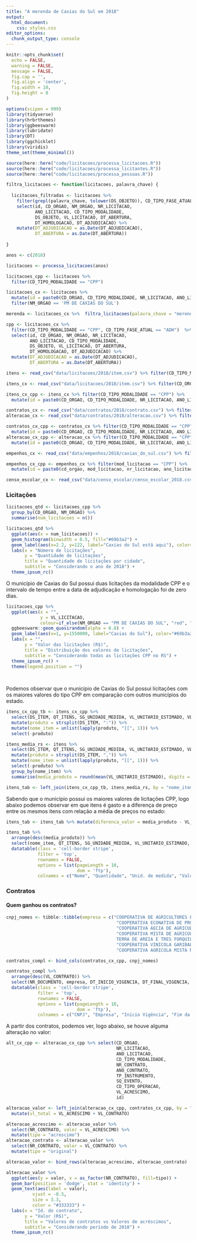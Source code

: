 ```yaml
---
title: "A merenda de Caxias do Sul em 2018"
output: 
  html_document:
    css: styles.css
editor_options: 
  chunk_output_type: console
---
```


```r
knitr::opts_chunk$set(
  echo = FALSE,
  warning = FALSE,
  message = FALSE,
  fig.cap = '',
  fig.align = 'center',
  fig.width = 10,
  fig.height = 8
)
```

```r
options(scipen = 999)
library(tidyverse)
library(hrbrthemes)
library(ggbeeswarm)
library(lubridate)
library(DT)
library(ggchicklet)
library(viridis)
theme_set(theme_minimal())

source(here::here("code/licitacoes/processa_licitacoes.R"))
source(here::here("code/licitacoes/processa_licitantes.R"))
source(here::here("code/licitacoes/processa_pessoas.R"))
```

```r
filtra_licitacoes <- function(licitacoes, palavra_chave) {
  
  licitacoes_filtradas <- licitacoes %>%  
    filter(grepl(palavra_chave, tolower(DS_OBJETO)), CD_TIPO_FASE_ATUAL == "ADH")  %>%
    select(id, CD_ORGAO, NM_ORGAO, NR_LICITACAO, 
           ANO_LICITACAO, CD_TIPO_MODALIDADE, 
           DS_OBJETO, VL_LICITACAO, DT_ABERTURA, 
           DT_HOMOLOGACAO, DT_ADJUDICACAO) %>% 
    mutate(DT_ADJUDICACAO = as.Date(DT_ADJUDICACAO),
           DT_ABERTURA = as.Date(DT_ABERTURA))
  
}
```

```r
anos <- c(2018)

licitacoes <- processa_licitacoes(anos)

licitacoes_cpp <- licitacoes %>% 
  filter(CD_TIPO_MODALIDADE == "CPP")

licitacoes_cx <- licitacoes %>% 
  mutate(id = paste0(CD_ORGAO, CD_TIPO_MODALIDADE, NR_LICITACAO, ANO_LICITACAO)) %>% 
  filter(NM_ORGAO == 'PM DE CAXIAS DO SUL')

merenda <- licitacoes_cx %>%  filtra_licitacoes(palavra_chave = "merenda")

cpp <- licitacoes_cx %>%  
  filter(CD_TIPO_MODALIDADE == "CPP", CD_TIPO_FASE_ATUAL == "ADH")  %>%
  select(id, CD_ORGAO, NM_ORGAO, NR_LICITACAO, 
         ANO_LICITACAO, CD_TIPO_MODALIDADE, 
         DS_OBJETO, VL_LICITACAO, DT_ABERTURA, 
         DT_HOMOLOGACAO, DT_ADJUDICACAO) %>% 
  mutate(DT_ADJUDICACAO = as.Date(DT_ADJUDICACAO),
         DT_ABERTURA = as.Date(DT_ABERTURA))

itens <- read_csv("data/licitacoes/2018/item.csv") %>% filter(CD_TIPO_MODALIDADE == "CPP")

itens_cx <- read_csv("data/licitacoes/2018/item.csv") %>% filter(CD_ORGAO == 45000)

itens_cx_cpp <- itens_cx %>% filter(CD_TIPO_MODALIDADE == "CPP") %>% 
  mutate(id = paste0(CD_ORGAO, CD_TIPO_MODALIDADE, NR_LICITACAO, ANO_LICITACAO))

contratos_cx <- read_csv("data/contratos/2018/contrato.csv") %>% filter(CD_ORGAO == 45000)
alteracao_cx <- read_csv("data/contratos/2018/alteracao.csv") %>% filter(CD_ORGAO == 45000) 

contratos_cx_cpp <- contratos_cx %>% filter(CD_TIPO_MODALIDADE == "CPP") %>% 
  mutate(id = paste0(CD_ORGAO, CD_TIPO_MODALIDADE, NR_LICITACAO, ANO_LICITACAO))
alteracao_cx_cpp <- alteracao_cx %>% filter(CD_TIPO_MODALIDADE == "CPP") %>% 
  mutate(id = paste0(CD_ORGAO, CD_TIPO_MODALIDADE, NR_LICITACAO, ANO_LICITACAO))

empenhos_cx <- read_csv("data/empenhos/2018/caxias_do_sul.csv") %>% filter(cd_orgao == 45000)

empenhos_cx_cpp <- empenhos_cx %>% filter(mod_licitacao == "CPP") %>% 
  mutate(id = paste0(cd_orgao, mod_licitacao, nr_licitacao, ano_licitacao))

censo_escolar_cx <- read_csv("data/censo_escolar/censo_escolar_2018.csv") %>% filter(municipio == "CAXIAS DO SUL")
```

### Licitações

```r
licitacoes_qtd <- licitacoes_cpp %>% 
  group_by(CD_ORGAO, NM_ORGAO) %>% 
  summarise(num_licitacoes = n())

licitacoes_qtd %>% 
  ggplot(aes(x = num_licitacoes)) + 
  geom_histogram(binwidth = 0.5, fill="#69b3a2") +
  geom_label(aes(x=2.2, y=122, label="Caxias do Sul está aqui"), color="#69b3a2") +
  labs(x = "Número de licitações",
       y = "Quantidade de licitações",
       title = "Quantidade de licitações por cidade",
       subtitle = "Considerando o ano de 2018") +
  theme_ipsum_rc()
```

O município de Caxias do Sul possui duas licitações da modalidade CPP e o intervalo de tempo entre a data de adjudicação e homologação foi de zero dias.

```r
licitacoes_cpp %>% 
  ggplot(aes(x = "", 
             y = VL_LICITACAO, 
             colour=if_else(NM_ORGAO == "PM DE CAXIAS DO SUL", "red", "black"))) +
  ggbeeswarm::geom_quasirandom(alpha = 0.8) +
  geom_label(aes(x=1, y=1550000, label="Caxias do Sul"), color="#69b3a2") +
  labs(x = "",
       y = "Valor das licitações (R$)",
       title = "Distribuição dos valores de licitações",
       subtitle = "Considerando todas as licitações CPP no RS") +
  theme_ipsum_rc() +
  theme(legend.position = "")
  
  
```

Podemos observar que o município de Caxias do Sul possui licitações com os maiores valores do tipo CPP em comparação com outros municípios do estado.

```r
itens_cx_cpp_tb <- itens_cx_cpp %>% 
  select(DS_ITEM, QT_ITENS, SG_UNIDADE_MEDIDA, VL_UNITARIO_ESTIMADO, VL_TOTAL_ESTIMADO) %>% 
  mutate(produto = strsplit(DS_ITEM, ":")) %>% 
  mutate(nome_item = unlist(lapply(produto, "[[", 1))) %>% 
  select(-produto)

itens_media_rs <- itens %>% 
  select(DS_ITEM, QT_ITENS, SG_UNIDADE_MEDIDA, VL_UNITARIO_ESTIMADO, VL_TOTAL_ESTIMADO) %>% 
  mutate(produto = strsplit(DS_ITEM, ",")) %>% 
  mutate(nome_item = unlist(lapply(produto, "[[", 1))) %>% 
  select(-produto) %>% 
  group_by(nome_item) %>% 
  summarise(media_produto = round(mean(VL_UNITARIO_ESTIMADO), digits = 2))

itens_tab <- left_join(itens_cx_cpp_tb, itens_media_rs, by = "nome_item")

```

Sabendo que o município possui os maiores valores de licitações CPP, logo abaixo podemos observar em que itens é gasto e a diferença de preço entre os mesmos itens com relação a média de preços no estado:

```r
itens_tab <- itens_tab %>% mutate(diferenca_valor = media_produto - VL_UNITARIO_ESTIMADO)

itens_tab %>% 
  arrange(desc(media_produto)) %>% 
  select(nome_item, QT_ITENS, SG_UNIDADE_MEDIDA, VL_UNITARIO_ESTIMADO, media_produto, diferenca_valor, VL_TOTAL_ESTIMADO) %>% 
  datatable(class = 'cell-border stripe',
            filter = 'top',
            rownames = FALSE, 
            options = list(pageLength = 10,
                           dom = 'ftp'),
            colnames = c("Nome", "Quantidade", "Unid. de medida", "Valor unid. estimado", "Preço médio - estado", "Diferença entre CS e RS", "Valor tot. estimado"))
```

### Contratos

#### Quem ganhou os contratos?
```r
cnpj_nomes <- tibble::tibble(empresa = c("COOPERATIVA DE AGRICULTORES E AGROINDUSTRIAS FAMILIARES E CAXIAS DO SUL LTDA",
                                          "COOPERATIVA ECONATIVA DE PRODUTORES ECOLOGISTAS LTDA",
                                          "COOPERATIVA AECIA DE AGRICULTORES ECOLOGISTAS LTDA",
                                          "COOPERATIVA MISTA DE AGRICULTORES FAMILIARES DE ITATI, 
                                          TERRA DE AREIA E TRES FORQUILHAS COOMAFITT",
                                          "COOPERATIVA VINICOLA GARIBALDI LTDA",
                                          "COOPERATIVA AGRICOLA MISTA NOVA PALMA LTDA"))

contratos_compl <- bind_cols(contratos_cx_cpp, cnpj_nomes)

contratos_compl %>% 
  arrange(desc(VL_CONTRATO)) %>% 
  select(NR_DOCUMENTO, empresa, DT_INICIO_VIGENCIA, DT_FINAL_VIGENCIA, DT_ASSINATURA, VL_CONTRATO) %>% 
  datatable(class = 'cell-border stripe',
            filter = 'top',
            rownames = FALSE, 
            options = list(pageLength = 10,
                           dom = 'ftp'),
            colnames = c("CNPJ", "Empresa", "Início Vigência", "Fim da vigência", "Data de assinatura", "Valor do contrato"))
```

A partir dos contratos, podemos ver, logo abaixo, se houve alguma alteração no valor:

```r
alt_cx_cpp <- alteracao_cx_cpp %>% select(CD_ORGAO, 
                                          NR_LICITACAO, 
                                          ANO_LICITACAO,
                                          CD_TIPO_MODALIDADE,
                                          NR_CONTRATO,
                                          ANO_CONTRATO,
                                          TP_INSTRUMENTO,
                                          SQ_EVENTO,
                                          CD_TIPO_OPERACAO,
                                          VL_ACRESCIMO,
                                          id)

alteracao_valor <- left_join(alteracao_cx_cpp, contratos_cx_cpp, by = "NR_CONTRATO", all.x = TRUE) %>% 
  mutate(vl_total = VL_ACRESCIMO + VL_CONTRATO)

alteracao_acrescimo <- alteracao_valor %>% 
  select(NR_CONTRATO, valor = VL_ACRESCIMO) %>% 
  mutate(tipo = "acrescimo")
alteracao_contrato <- alteracao_valor %>% 
  select(NR_CONTRATO, valor = VL_CONTRATO) %>% 
  mutate(tipo = "original")

alteracao_valor <- bind_rows(alteracao_acrescimo, alteracao_contrato) 

```

```r
alteracao_valor %>% 
  ggplot(aes(y = valor, x = as_factor(NR_CONTRATO), fill=tipo)) +
  geom_bar(position = 'dodge', stat = 'identity') +
  geom_text(aes(label = valor),
          vjust = -0.5,
          size = 3.3,
          color = "#333333") +
  labs(x = "Id. do contrato",
       y = "Valor (R$)",
       title = "Valores de contratos vs Valores de acréscimos",
       subtitle = "Considerando período de 2018") +
  theme_ipsum_rc()
 
```

